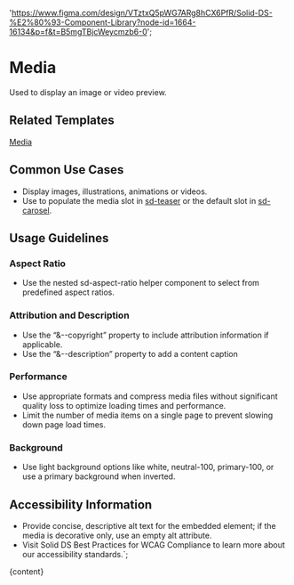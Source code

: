 

  'https://www.figma.com/design/VTztxQ5pWG7ARg8hCX6PfR/Solid-DS-%E2%80%93-Component-Library?node-id=1664-16134&p=f&t=B5mgTBjcWeycmzb6-0';

# Media

Used to display an image or video preview.

<DefaultStory />

<DocumentationLinks storybookLink="${storybookLink}" figmaLibrary="${figmaLibrary}" figmaDocs="${figmaDocs}" />

## Related Templates

[Media](?path=/docs/templates-media--docs)

## Common Use Cases

- Display images, illustrations, animations or videos.
- Use to populate the media slot in [sd-teaser](?path=/docs/components-sd-teaser--docs) or the default slot in [sd-carosel](?path=/docs/components-sd-carosel--docs).

## Usage Guidelines

### Aspect Ratio

- Use the nested sd-aspect-ratio helper component to select from predefined aspect ratios.

### Attribution and Description

- Use the “&--copyright” property to include attribution information if applicable.
- Use the “&--description” property to add a content caption

### Performance

- Use appropriate formats and compress media files without significant quality loss to optimize loading times and performance.
- Limit the number of media items on a single page to prevent slowing down page load times.

### Background

- Use light background options like white, neutral-100, primary-100, or use a primary background when inverted.

## Accessibility Information

- Provide concise, descriptive alt text for the embedded element; if the media is decorative only, use an empty alt attribute.
- Visit <sd-link href="https://www.figma.com/design/YDktJcseQIIQbsuCpoKS4V/Component-Docs?node-id=10708-5011&t=Z1FxSGWkmXG5r5sw-4" target="_blank">Solid DS Best Practices for WCAG Compliance</sd-link> to learn more about our accessibility standards.`;

<Meta title="Styles/sd-media/Overview" />

<OverviewFormatter story={MediaStories.Default}>{content}</OverviewFormatter>
